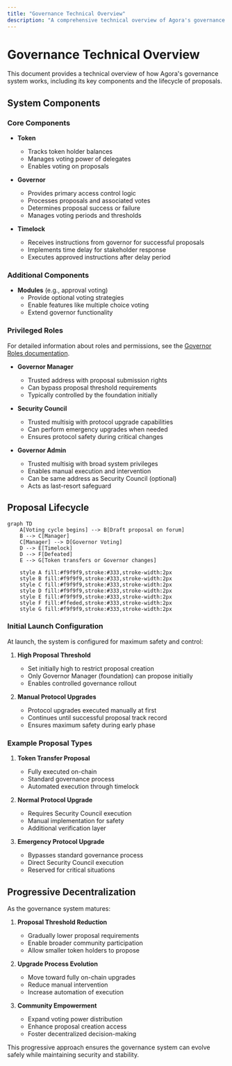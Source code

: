 ```yaml
---
title: "Governance Technical Overview"
description: "A comprehensive technical overview of Agora's governance system components and lifecycle"
---
```


# Governance Technical Overview

This document provides a technical overview of how Agora's governance system works, including its key components and the lifecycle of proposals.

## System Components

### Core Components

- **Token**
  - Tracks token holder balances
  - Manages voting power of delegates
  - Enables voting on proposals

- **Governor**
  - Provides primary access control logic
  - Processes proposals and associated votes
  - Determines proposal success or failure
  - Manages voting periods and thresholds

- **Timelock**
  - Receives instructions from governor for successful proposals
  - Implements time delay for stakeholder response
  - Executes approved instructions after delay period

### Additional Components

- **Modules** (e.g., approval voting)
  - Provide optional voting strategies
  - Enable features like multiple choice voting
  - Extend governor functionality

### Privileged Roles

For detailed information about roles and permissions, see the [Governor Roles documentation](/agora-governor/agora-governor-roles).

- **Governor Manager**
  - Trusted address with proposal submission rights
  - Can bypass proposal threshold requirements
  - Typically controlled by the foundation initially

- **Security Council**
  - Trusted multisig with protocol upgrade capabilities
  - Can perform emergency upgrades when needed
  - Ensures protocol safety during critical changes

- **Governor Admin**
  - Trusted multisig with broad system privileges
  - Enables manual execution and intervention
  - Can be same address as Security Council (optional)
  - Acts as last-resort safeguard

## Proposal Lifecycle

```mermaid
graph TD
    A[Voting cycle begins] --> B[Draft proposal on forum]
    B --> C[Manager]
    C[Manager] --> D[Governor Voting]
    D --> E[Timelock]
    D --> F[Defeated]
    E --> G[Token transfers or Governor changes]
    
    style A fill:#f9f9f9,stroke:#333,stroke-width:2px
    style B fill:#f9f9f9,stroke:#333,stroke-width:2px
    style C fill:#f9f9f9,stroke:#333,stroke-width:2px
    style D fill:#f9f9f9,stroke:#333,stroke-width:2px
    style E fill:#f9f9f9,stroke:#333,stroke-width:2px
    style F fill:#ffeded,stroke:#333,stroke-width:2px
    style G fill:#f9f9f9,stroke:#333,stroke-width:2px
```

### Initial Launch Configuration

At launch, the system is configured for maximum safety and control:

1. **High Proposal Threshold**
   - Set initially high to restrict proposal creation
   - Only Governor Manager (foundation) can propose initially
   - Enables controlled governance rollout

2. **Manual Protocol Upgrades**
   - Protocol upgrades executed manually at first
   - Continues until successful proposal track record
   - Ensures maximum safety during early phase

### Example Proposal Types

1. **Token Transfer Proposal**
   - Fully executed on-chain
   - Standard governance process
   - Automated execution through timelock

2. **Normal Protocol Upgrade**
   - Requires Security Council execution
   - Manual implementation for safety
   - Additional verification layer

3. **Emergency Protocol Upgrade**
   - Bypasses standard governance process
   - Direct Security Council execution
   - Reserved for critical situations

## Progressive Decentralization

As the governance system matures:

1. **Proposal Threshold Reduction**
   - Gradually lower proposal requirements
   - Enable broader community participation
   - Allow smaller token holders to propose

2. **Upgrade Process Evolution**
   - Move toward fully on-chain upgrades
   - Reduce manual intervention
   - Increase automation of execution

3. **Community Empowerment**
   - Expand voting power distribution
   - Enhance proposal creation access
   - Foster decentralized decision-making

This progressive approach ensures the governance system can evolve safely while maintaining security and stability.
